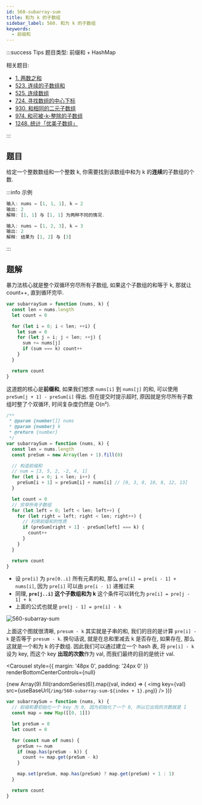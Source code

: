 ```yaml
---
id: 560-subarray-sum
title: 和为 k 的子数组
sidebar_label: 560. 和为 k 的子数组
keywords:
  - 前缀和
---
```


:::success Tips
题目类型: 前缀和 + HashMap

相关题目:

- [1. 两数之和](/leetcode/easy/1-two-sum)
- [523. 连续的子数组和](/leetcode/medium/523-check-subarray-sum)
- [525. 连续数组](/leetcode/medium/525-find-max-length)
- [724. 寻找数组的中心下标](/leetcode/easy/724-pivot-index)
- [930. 和相同的二元子数组](/leetcode/medium/930-num-subarrays-with-sum)
- [974. 和可被-k-整除的子数组](/leetcode/medium/974-subarrays-div-by-k)
- [1248. 统计「优美子数组」](/leetcode/medium/1248-number-of-subarrays)

:::

## 题目

给定一个整数数组和一个整数 k, 你需要找到该数组中和为 k 的**连续**的子数组的个数.

:::info 示例

```ts
输入: nums = [1, 1, 1], k = 2
输出: 2
解释: [1, 1] 与 [1, 1] 为两种不同的情况.
```

```ts
输入: nums = [1, 2, 3], k = 3
输出: 2
解释: 结果为 [1, 2] 与 [3]
```

:::

## 题解


<Tabs>
  <TabItem value="暴力法 🐸" label="暴力法 🐸">

暴力法核心就是整个双循环穷尽所有子数组, 如果这个子数组的和等于 k, 那就让 count++, 直到循环完毕.

```ts
var subarraySum = function (nums, k) {
  const len = nums.length
  let count = 0

  for (let i = 0; i < len; ++i) {
    let sum = 0
    for (let j = i; j < len; ++j) {
      sum += nums[j]
      if (sum === k) count++
    }
  }

  return count
}
```

</TabItem>

<TabItem value="暴力前缀和 🐸" label="暴力前缀和 🐸">

这道题的核心是**前缀和**, 如果我们想求 `nums[i]` 到 `nums[j]` 的和, 可以使用 `preSum[j + 1] - preSum[i]` 得出.
但在提交时提示超时, 原因就是穷尽所有子数组时整了个双循环, 时间复杂度仍然是 O(n²).

```ts
/**
 * @param {number[]} nums
 * @param {number} k
 * @return {number}
 */
var subarraySum = function (nums, k) {
  const len = nums.length
  const preSum = new Array(len + 1).fill(0)

  // 构造前缀和
  // num = [3, 5, 2, -2, 4, 1]
  for (let i = 0; i < len; i++) {
    preSum[i + 1] = preSum[i] + nums[i] // [0, 3, 8, 10, 8, 12, 13]
  }

  let count = 0
  // 穷举所有子数组
  for (let left = 0; left < len; left++) {
    for (let right = left; right < len; right++) {
      // 利用前缀和的性质
      if (preSum[right + 1] - preSum[left] === k) {
        count++
      }
    }
  }

  return count
}
```

</TabItem>
  
<TabItem value="前缀和 + HashMap" label="前缀和 + HashMap" default>

- 设 `pre[i]` 为 `pre[0..i]` 所有元素的和, 那么 `pre[i] = pre[i - 1] + nums[i]`, 因为 `pre[i]` 可以由 `pre[i - 1]` 递推过来
- 同理, **`pre[j..i]` 这个子数组和为 k** 这个条件可以转化为 `pre[i] = pre[j - 1] + k`
- 上面的公式也就是 `pre[j - 1] = pre[i] - k`

![560-subarray-sum](../../static/img/560-subarray-sum-0.png)

上面这个图就很清晰, `presum - k` 其实就是子串的和, 我们的目的是计算 `pre[i] - k` 是否等于 `presum - k`. 换句话说, 就是在总和里减去 k 是否存在, 如果存在, 那么这就是一个和为 k 的子数组. 因此我们可以通过建立一个 hash 表, 将 `pre[i] - k` 设为 key, 而这个 key **出现的次数**作为 val, 而我们最终的目的是统计 val.


<Carousel
  style={{ margin: '48px 0', padding: '24px 0' }}
  renderBottomCenterControls={null}
>
  {new Array(9).fill(randomSeries(6)).map((val, index) => (
    <img key={val} src={useBaseUrl(`/img/560-subarray-sum-${index + 1}.png`)} />
  ))}
</Carousel>

```ts
var subarraySum = function (nums, k) {
  // 前缀和要初始化一个 key 为 0, 因为初始化了一个 0, 所以它出现的次数就是 1
  const map = new Map([[0, 1]])

  let preSum = 0
  let count = 0

  for (const num of nums) {
    preSum += num
    if (map.has(preSum - k)) {
      count += map.get(preSum - k)
    }

    map.set(preSum, map.has(preSum) ? map.get(preSum) + 1 : 1)
  }

  return count
}
```

  </TabItem>
</Tabs>
